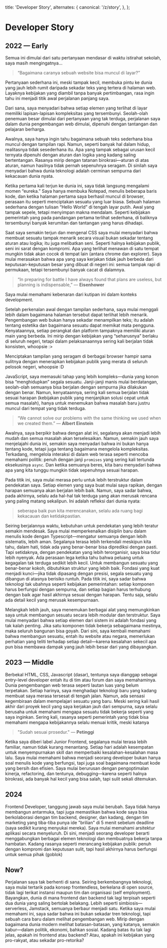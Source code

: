 
  title: 'Developer Story',
  alternates: {
    canonical: '/z/story',
  },
};

# Developer Story

<Name />

## 2022 — Early

Semua ini dimulai dari satu pertanyaan mendasar di waktu istirahat sekolah, saya masih mengingatnya...

> “Bagaimana caranya sebuah website bisa muncul di layar?”

Pertanyaan sederhana ini, meski tampak kecil, membuka pintu ke dunia yang jauh lebih rumit daripada sekadar teks yang tertera di halaman web. Layaknya kebijakan yang diambil tanpa banyak pertimbangan, rasa ingin tahu ini menjadi titik awal perjalanan panjang saya.

Dari sana, saya menyadari bahwa setiap elemen yang terlihat di layar memiliki lapisan-lapisan kompleksitas yang tersembunyi. Seolah-olah penemuan besar dimulai dari pertanyaan yang tak terduga, perjalanan saya dalam dunia pengembangan web dimulai, dipenuhi dengan tantangan dan pelajaran berharga.

Awalnya, saya hanya ingin tahu bagaimana sebuah teks sederhana bisa muncul dengan tampilan rapi. Namun, seperti banyak hal dalam hidup, realitasnya tidak sesederhana itu. Apa yang tampak sebagai urusan kecil ternyata dipenuhi dengan aturan dan logika yang kadang saling bertentangan. Rasanya mirip dengan tatanan birokrasi—aturan di atas aturan, namun hasilnya tidak pernah sepenuhnya seragam. Di sinilah saya menyadari bahwa dunia teknologi adalah cerminan sempurna dari kekacauan dunia nyata.

Ketika pertama kali terjun ke dunia ini, saya tidak langsung mengalami momen “eureka.” Saya hanya membuka Notepad, menulis beberapa baris kode, dan ketika halaman pertama saya berhasil muncul di browser, perasaan itu seperti menciptakan sesuatu yang luar biasa. Sebuah halaman sederhana dengan tulisan “Hello World” di tengah layar putih. Awal yang tampak sepele, tetapi menyimpan makna mendalam. Seperti kebijakan pemerintah yang pada pandangan pertama terlihat sederhana, di baliknya tersembunyi banyak kerumitan dan tantangan yang harus dihadapi.

Saat saya semakin terjun dan mengenal CSS saya mulai menyadari bahwa membuat sesuatu tampak menarik secara visual bukan sekadar tentang aturan atau logika; itu juga melibatkan seni. Seperti halnya kebijakan publik, seni ini sarat dengan kompromi. Apa yang terlihat menawan di satu tempat mungkin tidak akan cocok di tempat lain (antara chrome dan explorer). Saya mulai merasakan bahwa apa yang saya kerjakan tidak jauh berbeda dari keputusan-keputusan besar yang dibuat di negeri ini: semua tampak rapi di permukaan, tetapi tersembunyi banyak cacat di dalamnya.

> “In preparing for battle I have always found that plans are useless, but planning is indispensable,” — **Eisenhower**

Saya mulai memahami kebenaran dari kutipan ini dalam konteks development.

Setelah perkenalan awal dengan tampilan sederhana, saya mulai menggali lebih dalam bagaimana halaman tersebut dapat terlihat lebih menarik. Pengembangan web bukan hanya sekadar menampilkan teks; itu adalah tentang estetika dan bagaimana sesuatu dapat memikat mata pengguna. Kenyataannya, setiap perangkat dan platform tampaknya memiliki aturan main yang berbeda. Ini mirip dengan kebijakan yang “seharusnya” berlaku di seluruh negeri, tetapi dalam pelaksanaannya sering kali berjalan tidak konsisten, whoopsie :>

Menciptakan tampilan yang seragam di berbagai browser hampir sama sulitnya dengan menerapkan kebijakan publik yang merata di seluruh pelosok negeri, whoopsie :D

JavaScript, saya memasuki tahap yang lebih kompleks—dunia yang konon bisa “menghidupkan” segala sesuatu. Janji-janji manis mulai berdatangan, seolah-olah semuanya bisa berjalan dengan sempurna jika dilakukan dengan benar. Namun, kenyataannya, sering kali semua berjalan tidak sesuai harapan (kebijakan publik yang menjanjikan solusi cepat untuk semua masalah), hanya untuk menemukan bahwa masalah baru justru muncul dari tempat yang tidak terduga.

> “We cannot solve our problems with the same thinking we used when we created them.” — **Albert Einstein**

Awalnya, saya berpikir bahwa dengan alat ini, segalanya akan menjadi lebih mudah dan semua masalah akan terselesaikan. Namun, semakin jauh saya menjelajahi dunia ini, semakin saya menyadari bahwa ini bukan hanya tentang kode, tetapi juga tentang bagaimana mengelola kompleksitas. Terkadang, mengelola interaksi di dalam web terasa seperti mencoba memahami politik: penuh dengan janji `promises` yang sering kali tertunda eksekusinya `async`. Dan ketika semuanya beres, kita baru menyadari bahwa apa yang kita tunggu mungkin tidak sepenuhnya sesuai harapan.

Pada titik ini, saya mulai merasa perlu untuk lebih terstruktur dalam pendekatan saya. Setiap elemen yang saya buat mulai saya rapikan, dengan harapan semuanya akan berjalan lebih baik. Namun, saya sadar bahwa, pada akhirnya, selalu ada hal-hal tak terduga yang akan merusak rencana yang paling matang sekalipun. Ini adalah refleksi dari dunia nyata:

> seberapa baik pun kita merencanakan, selalu ada ruang bagi kekacauan dan ketidakpastian.

Seiring berjalannya waktu, kebutuhan untuk pendekatan yang lebih teratur semakin mendesak. Saya mulai memperkenalkan disiplin baru dalam menulis kode dengan Typescript—mengatur semuanya dengan lebih sistematis, lebih aman. Segalanya terasa lebih terkendali meskipun kita tahu, dalam hati, tidak ada yang benar-benar bisa diprediksi dengan pasti. Tapi setidaknya, dengan pendekatan yang lebih terorganisir, saya bisa tidur lebih nyenyak. Ada perasaan lega ketika tahu bahwa peluang untuk kegagalan tak terduga sedikit lebih kecil. Untuk membangun sesuatu yang benar-benar kokoh, dibutuhkan struktur yang lebih baik. Fondasi yang kuat menjadi kunci—jika tidak dipasang dengan presisi, segala sesuatu yang dibangun di atasnya berisiko runtuh. Pada titik ini, saya sadar bahwa teknologi tak ubahnya seperti kebijakan pemerintahan: setiap komponen harus berfungsi dengan sempurna, dan setiap bagian harus terhubung dengan baik agar hasil akhirnya sesuai dengan harapan. Tentu saja, selalu ada detail kecil yang merusak kesempurnaan.

Melangkah lebih jauh, saya menemukan berbagai alat yang memungkinkan saya untuk membangun sesuatu secara lebih modular dan terstruktur. Saya mulai menyadari bahwa setiap elemen dari sistem ini adalah fondasi yang tak kalah penting. Jika satu komponen tidak bekerja sebagaimana mestinya, maka seluruh bangunan bisa goyah. Dari sini, saya kembali memahami bahwa membangun sesuatu, entah itu website atau negara, memerlukan perhatian yang teliti terhadap setiap detail—karena kesalahan sekecil apa pun bisa membawa dampak yang jauh lebih besar dari yang dibayangkan.

## 2023 — Middle

Berbekal HTML, CSS, Javascript (dasar), tentunya saya dianggap sebagai entry-level developer entah itu di tim atau forum dan saya memahaminya. Dunia pengembangan web terasa seperti lautan luas yang belum terpetakan. Setiap harinya, saya menghadapi teknologi baru yang kadang membuat saya merasa tersesat di tengah jalan. Namun, ada sensasi kegembiraan dalam mempelajari sesuatu yang baru. Meski sering kali hasil akhir dari proyek kecil yang saya kerjakan jauh dari sempurna, saya selalu berusaha untuk memahami mengapa sesuatu tidak bekerja seperti yang saya inginkan. Sering kali, rasanya seperti pemerintah yang tidak bisa memahami mengapa kebijakannya selalu menuai kritik, meski katanya

> "Sudah sesuai prosedur." — **Petinggi**

Ketika saya diberi label Junior Frontend, segalanya mulai terasa lebih familiar, namun tidak kurang menantang. Setiap hari adalah kesempatan untuk menyempurnakan skill dan memperbaiki kesalahan-kesalahan masa lalu. Saya mulai memahami bahwa menjadi seorang developer bukan hanya soal menulis kode yang berfungsi, tapi juga soal bagaimana membuat kode yang bersih dan efisien. Saya mulai berurusan dengan pengoptimalan kinerja, refactoring, dan tentunya, debugging—karena seperti halnya birokrasi, ada banyak hal kecil yang bisa salah, tapi sulit sekali ditemukan.

## 2024

Frontend Developer, tanggung jawab saya mulai berubah. Saya tidak hanya membangun antarmuka, tapi juga memastikan bahwa kode saya bisa berkolaborasi dengan tim backend, designer, dan kadang, dengan tim marketing yang tiba-tiba punya ide "brilian" di 5 menit sebelum deadline (saya sedikit kurang menyukai mereka). Saya mulai memahami arsitektur aplikasi secara menyeluruh. Di sini, menjadi seorang developer berarti menggabungkan berbagai elemen teknologi dan membuatnya bekerja tanpa hambatan. Kadang rasanya seperti merancang kebijakan publik: penuh dengan kompromi dan keputusan sulit, tapi hasil akhirnya harus berfungsi untuk semua pihak (goblok)

## Now?

Perjalanan saya tak berhenti di sana. Seiring berkembangnya teknologi, saya mulai tertarik pada konsep frontendless, berkelana di open source, tidak lagi terikat instansi maupun tim dan organisasi (self employment). Bayangkan, dunia di mana frontend dan backend tak lagi terpisah seperti dua dunia yang saling bertolak belakang. Lebih seperti simbiosis—serverless, Jamstack, semuanya berbaur menjadi satu. Ketika saya mulai memahami ini, saya sadar bahwa ini bukan sekadar tren teknologi, tapi sebuah cara baru dalam melihat pengembangan web. Mirip dengan bagaimana dunia modern melihat batasan-batasan, yang katanya, semakin kabur—dalam politik, ekonomi, bahkan sosial. Kadang batas itu tak lagi jelas, apakah ini frontend atau backend? Atau, apakah ini kebijakan yang pro-rakyat, atau sekadar pro-retorika?
